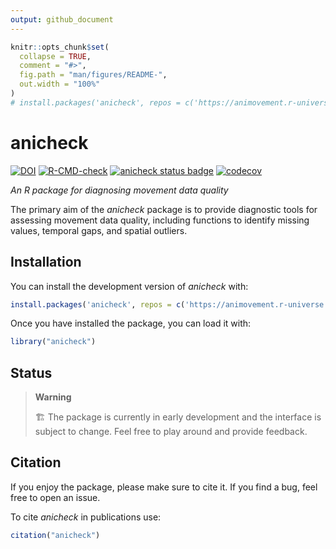 ```yaml
---
output: github_document
---
```


<!-- README.md is generated from README.Rmd. Please edit that file -->

```r
knitr::opts_chunk$set(
  collapse = TRUE,
  comment = "#>",
  fig.path = "man/figures/README-",
  out.width = "100%"
)
# install.packages('anicheck', repos = c('https://animovement.r-universe.dev', 'https://cloud.r-project.org'))
```


# anicheck
<!-- badges: start -->
[![DOI](https://zenodo.org/badge/DOI/10.5281/zenodo.17357778.svg)](https://doi.org/10.5281/zenodo.17357778)
[![R-CMD-check](https://github.com/animovement/anicheck/actions/workflows/R-CMD-check.yaml/badge.svg)](https://github.com/animovement/anicheck/actions/workflows/R-CMD-check.yaml)
[![anicheck status
badge](https://animovement.r-universe.dev/badges/anicheck)](https://animovement.r-universe.dev)
[![codecov](https://codecov.io/gh/animovement/anicheck/graph/badge.svg?token=Pf5n3yzLzK)](https://codecov.io/gh/animovement/anicheck)
<!-- badges: end -->

*An R package for diagnosing movement data quality*

The primary aim of the _anicheck_ package is to provide diagnostic tools for assessing movement data quality, including functions to identify missing values, temporal gaps, and spatial outliers.

## Installation

You can install the development version of *anicheck* with:

```r
install.packages('anicheck', repos = c('https://animovement.r-universe.dev', 'https://cloud.r-project.org'))
```

Once you have installed the package, you can load it with:

```r
library("anicheck")
```

## Status
> **Warning**
>
> 🏗️ The package is currently in early development and the interface is subject to change. Feel free to play around and provide feedback.


## Citation {#citation}

If you enjoy the package, please make sure to cite it. If you find a bug, feel free to open an issue. 

To cite *anicheck* in publications use:

```r
citation("anicheck")
```
